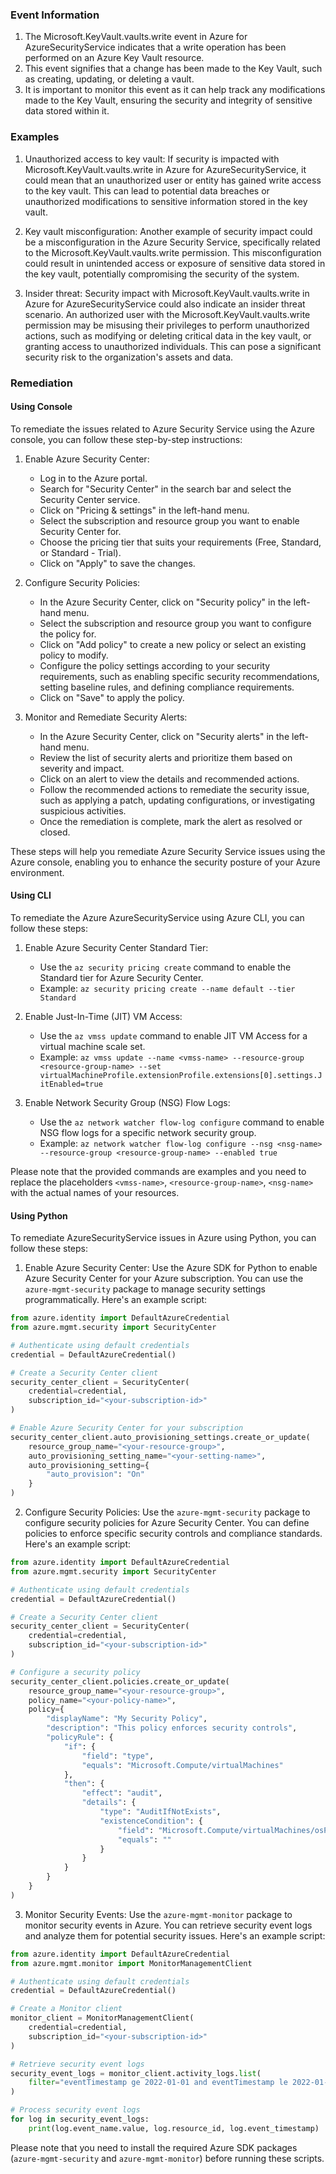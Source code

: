 
### Event Information

1. The Microsoft.KeyVault.vaults.write event in Azure for AzureSecurityService indicates that a write operation has been performed on an Azure Key Vault resource.
2. This event signifies that a change has been made to the Key Vault, such as creating, updating, or deleting a vault.
3. It is important to monitor this event as it can help track any modifications made to the Key Vault, ensuring the security and integrity of sensitive data stored within it.


### Examples

1. Unauthorized access to key vault: If security is impacted with Microsoft.KeyVault.vaults.write in Azure for AzureSecurityService, it could mean that an unauthorized user or entity has gained write access to the key vault. This can lead to potential data breaches or unauthorized modifications to sensitive information stored in the key vault.

2. Key vault misconfiguration: Another example of security impact could be a misconfiguration in the Azure Security Service, specifically related to the Microsoft.KeyVault.vaults.write permission. This misconfiguration could result in unintended access or exposure of sensitive data stored in the key vault, potentially compromising the security of the system.

3. Insider threat: Security impact with Microsoft.KeyVault.vaults.write in Azure for AzureSecurityService could also indicate an insider threat scenario. An authorized user with the Microsoft.KeyVault.vaults.write permission may be misusing their privileges to perform unauthorized actions, such as modifying or deleting critical data in the key vault, or granting access to unauthorized individuals. This can pose a significant security risk to the organization's assets and data.

### Remediation

#### Using Console

To remediate the issues related to Azure Security Service using the Azure console, you can follow these step-by-step instructions:

1. Enable Azure Security Center:
   - Log in to the Azure portal.
   - Search for "Security Center" in the search bar and select the Security Center service.
   - Click on "Pricing & settings" in the left-hand menu.
   - Select the subscription and resource group you want to enable Security Center for.
   - Choose the pricing tier that suits your requirements (Free, Standard, or Standard - Trial).
   - Click on "Apply" to save the changes.

2. Configure Security Policies:
   - In the Azure Security Center, click on "Security policy" in the left-hand menu.
   - Select the subscription and resource group you want to configure the policy for.
   - Click on "Add policy" to create a new policy or select an existing policy to modify.
   - Configure the policy settings according to your security requirements, such as enabling specific security recommendations, setting baseline rules, and defining compliance requirements.
   - Click on "Save" to apply the policy.

3. Monitor and Remediate Security Alerts:
   - In the Azure Security Center, click on "Security alerts" in the left-hand menu.
   - Review the list of security alerts and prioritize them based on severity and impact.
   - Click on an alert to view the details and recommended actions.
   - Follow the recommended actions to remediate the security issue, such as applying a patch, updating configurations, or investigating suspicious activities.
   - Once the remediation is complete, mark the alert as resolved or closed.

These steps will help you remediate Azure Security Service issues using the Azure console, enabling you to enhance the security posture of your Azure environment.

#### Using CLI

To remediate the Azure AzureSecurityService using Azure CLI, you can follow these steps:

1. Enable Azure Security Center Standard Tier:
   - Use the `az security pricing create` command to enable the Standard tier for Azure Security Center.
   - Example: `az security pricing create --name default --tier Standard`

2. Enable Just-In-Time (JIT) VM Access:
   - Use the `az vmss update` command to enable JIT VM Access for a virtual machine scale set.
   - Example: `az vmss update --name <vmss-name> --resource-group <resource-group-name> --set virtualMachineProfile.extensionProfile.extensions[0].settings.JitEnabled=true`

3. Enable Network Security Group (NSG) Flow Logs:
   - Use the `az network watcher flow-log configure` command to enable NSG flow logs for a specific network security group.
   - Example: `az network watcher flow-log configure --nsg <nsg-name> --resource-group <resource-group-name> --enabled true`

Please note that the provided commands are examples and you need to replace the placeholders `<vmss-name>`, `<resource-group-name>`, `<nsg-name>` with the actual names of your resources.

#### Using Python

To remediate AzureSecurityService issues in Azure using Python, you can follow these steps:

1. Enable Azure Security Center: Use the Azure SDK for Python to enable Azure Security Center for your Azure subscription. You can use the `azure-mgmt-security` package to manage security settings programmatically. Here's an example script:

```python
from azure.identity import DefaultAzureCredential
from azure.mgmt.security import SecurityCenter

# Authenticate using default credentials
credential = DefaultAzureCredential()

# Create a Security Center client
security_center_client = SecurityCenter(
    credential=credential,
    subscription_id="<your-subscription-id>"
)

# Enable Azure Security Center for your subscription
security_center_client.auto_provisioning_settings.create_or_update(
    resource_group_name="<your-resource-group>",
    auto_provisioning_setting_name="<your-setting-name>",
    auto_provisioning_setting={
        "auto_provision": "On"
    }
)
```

2. Configure Security Policies: Use the `azure-mgmt-security` package to configure security policies for Azure Security Center. You can define policies to enforce specific security controls and compliance standards. Here's an example script:

```python
from azure.identity import DefaultAzureCredential
from azure.mgmt.security import SecurityCenter

# Authenticate using default credentials
credential = DefaultAzureCredential()

# Create a Security Center client
security_center_client = SecurityCenter(
    credential=credential,
    subscription_id="<your-subscription-id>"
)

# Configure a security policy
security_center_client.policies.create_or_update(
    resource_group_name="<your-resource-group>",
    policy_name="<your-policy-name>",
    policy={
        "displayName": "My Security Policy",
        "description": "This policy enforces security controls",
        "policyRule": {
            "if": {
                "field": "type",
                "equals": "Microsoft.Compute/virtualMachines"
            },
            "then": {
                "effect": "audit",
                "details": {
                    "type": "AuditIfNotExists",
                    "existenceCondition": {
                        "field": "Microsoft.Compute/virtualMachines/osProfile.linuxConfiguration.ssh.publicKeys[].keyData",
                        "equals": ""
                    }
                }
            }
        }
    }
)
```

3. Monitor Security Events: Use the `azure-mgmt-monitor` package to monitor security events in Azure. You can retrieve security event logs and analyze them for potential security issues. Here's an example script:

```python
from azure.identity import DefaultAzureCredential
from azure.mgmt.monitor import MonitorManagementClient

# Authenticate using default credentials
credential = DefaultAzureCredential()

# Create a Monitor client
monitor_client = MonitorManagementClient(
    credential=credential,
    subscription_id="<your-subscription-id>"
)

# Retrieve security event logs
security_event_logs = monitor_client.activity_logs.list(
    filter="eventTimestamp ge 2022-01-01 and eventTimestamp le 2022-01-31 and category eq 'Security'"
)

# Process security event logs
for log in security_event_logs:
    print(log.event_name.value, log.resource_id, log.event_timestamp)
```

Please note that you need to install the required Azure SDK packages (`azure-mgmt-security` and `azure-mgmt-monitor`) before running these scripts.

